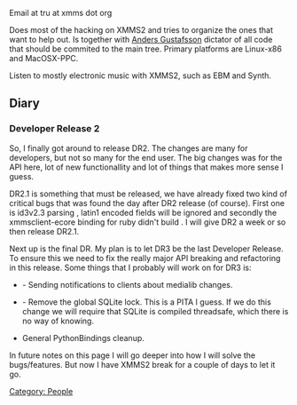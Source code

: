 {{Navbar}}

Email at tru at xmms dot org

Does most of the hacking on XMMS2 and tries to organize the ones that want to help out. Is together with [[User:Anders Gustafsson|Anders Gustafsson]] dictator of all code that should be commited to the main tree. Primary platforms are Linux-x86 and MacOSX-PPC.

Listen to mostly electronic music with XMMS2, such as EBM and Synth.

== Diary ==

=== Developer Release 2 ===

So, I finally got around to release DR2. The changes are many for developers, but not so many for the end user. The big changes was for the API here, lot of new functionallity and lot of things that makes more sense I guess.

DR2.1 is something that must be released, we have already fixed two kind of critical bugs that was found the day after DR2 release (of course). First one is id3v2.3 parsing {{Bug|293}}, latin1 encoded fields will be ignored and secondly the xmmsclient-ecore binding for ruby didn't build {{Bug|294}}. I will give DR2 a week or so then release DR2.1.

Next up is the final DR. My plan is to let DR3 be the last Developer Release. To ensure this we need to fix the really major API breaking and refactoring in this release. Some things that I probably will work on for DR3 is:

* {{Bug|181}} - Sending notifications to clients about medialib changes.
* {{Bug|190}} - Remove the global SQLite lock. This is a PITA I guess. If we do this change we will require that SQLite is compiled threadsafe, which there is no way of knowing.
* General PythonBindings cleanup.

In future notes on this page I will go deeper into how I will solve the bugs/features. But now I have XMMS2 break for a couple of days to let it go.


[[Category: People]]